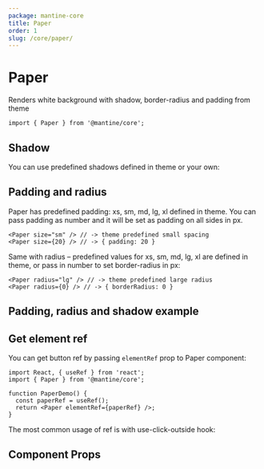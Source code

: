 ```yaml
---
package: mantine-core
title: Paper
order: 1
slug: /core/paper/
---
```



# Paper

Renders white background with shadow, border-radius and padding from theme

<PageHeader
  source="mantine-core/src/Paper/Paper.tsx"
  docs="core/Paper.mdx"
  package="@mantine/core"
/>

```tsx
import { Paper } from '@mantine/core';
```

## Shadow

You can use predefined shadows defined in <GatsbyLink to="/pages/theming/">theme</GatsbyLink> or your own:

<PaperShadowDemo />

## Padding and radius

Paper has predefined padding: xs, sm, md, lg, xl defined in <GatsbyLink to="/pages/theming/">theme</GatsbyLink>.
You can pass padding as number and it will be set as padding on all sides in px.

```tsx
<Paper size="sm" /> // -> theme predefined small spacing
<Paper size={20} /> // -> { padding: 20 }
```

Same with radius – predefined values for xs, sm, md, lg, xl are defined in <GatsbyLink to="/pages/theming/">theme</GatsbyLink>,
or pass in number to set border-radius in px:

```tsx
<Paper radius="lg" /> // -> theme predefined large radius
<Paper radius={0} /> // -> { borderRadius: 0 }
```

## Padding, radius and shadow example

<PaperConfigurator />

## Get element ref

You can get button ref by passing `elementRef` prop to Paper component:

```tsx
import React, { useRef } from 'react';
import { Paper } from '@mantine/core';

function PaperDemo() {
  const paperRef = useRef();
  return <Paper elementRef={paperRef} />;
}
```

The most common usage of ref is with <GatsbyLink to="/hooks/use-click-outside">use-click-outside</GatsbyLink> hook:

<UseClickOutsideDemo />

## Component Props

<PropsTable component="Paper" />
